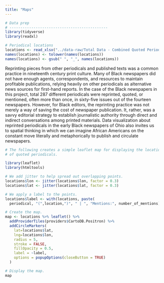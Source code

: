 ```yaml
---
title: "Maps"
---
```


```r
# Data prep
# ---------------------------------------------
library(tidyverse)
library(readxl)

# Periodical locations
locations <- read_xlsx("../data-raw/Total Data - Combined Quoted Periodicals.xlsx")
names(locations) <- tolower(names(locations))
names(locations) <- gsub(" ", "_", names(locations))
```

Reprinting pieces from other periodicals and published texts was a common practice in nineteenth century print culture. Many of Black newspapers did not have enough agents, correspondents, and resources to maintain profitable publications, relying heavily on other periodicals as alternative news sources for first-hand reports. In the case of the Black newspapers in this project, total 287 different periodicals were reprinted, quoted, or mentioned, often more than once, in sixty-five issues out of the fourteen newspapers. However, for Black editors, the reprinting practice was not merely a way of saving the cost of newspaper publication. It, rather, was a savvy editorial strategy to establish journalistic authority through direct and indirect conversations among printed materials. Data visualization about reprinted periodicals in the early Black newspapers of Ohio also invites us to spatial thinking in which we can imagine African Americans on the constant move literally and metaphorically to publish and circulate newspapers. 



```r
# The following creates a simple leaflet map for displaying the location 
# of quoted periodicals. 

library(leaflet)
library(htmltools)

# We add jitter to help spread out overlapping points.
locations$lon <- jitter(locations$lon, factor = 0.3) 
locations$lat <- jitter(locations$lat, factor = 0.3) 

# We apply a label to the points.
locations$label <- with(locations, paste(
  periodical, "(",location,")", " | ", "Mentions:", number_of_mentions))

# Create the map. 
map <- locations %>% leaflet() %>% 
  addProviderTiles(providers$CartoDB.Positron) %>% 
  addCircleMarkers(
    lat=locations$lat, 
    lng=locations$lon,
    radius = 5,
    stroke = FALSE,
    fillOpacity = 0.5,
    label = ~label,
    options = popupOptions(closeButton = TRUE)
  ) 

# Display the map.
map
```
